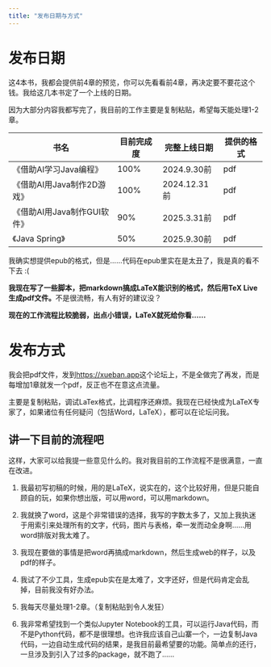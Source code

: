 ```yaml
---
title: "发布日期与方式"
---
```


# 发布日期

这4本书，我都会提供前4章的预览，你可以先看看前4章，再决定要不要花这个钱。我给这几本书定了一个上线的日期。

因为大部分内容我都写完了，我目前的工作主要是复制粘贴，希望每天能处理1-2章。

| 书名                        | 目前完成度 | 完整上线日期 | 提供的格式 |
|-----------------------------|------------|--------------|------------|
| 《借助AI学习Java编程》      | 100%       | 2024.9.30前  | pdf        |
| 《借助AI用Java制作2D游戏》  | 100%       | 2024.12.31前 | pdf        |
| 《借助AI用Java制作GUI软件》 | 90%        | 2025.3.31前  | pdf        |
| 《Java Spring》             | 50%        | 2025.9.30前  | pdf        |

::: {.callout-tip icon="false"}
我确实想提供epub的格式，但是……代码在epub里实在是太丑了，我是真的看不下去 :(
:::

**我现在写了一些脚本，把markdown搞成LaTeX能识别的格式，然后用TeX Live生成pdf文件。**不是很流畅，有人有好的建议没？

**现在的工作流程比较脆弱，出点小错误，LaTeX就死给你看......**

# 发布方式

我会把pdf文件，发到[https://xueban.app](https://xueban.app)这个论坛上，不是全做完了再发，而是每增加1章就发一个pdf，反正也不在意这点流量。

主要是复制粘贴，调试LaTex格式，比调程序还麻烦。我现在已经快成为LaTeX专家了，如果诸位有任何疑问（包括Word，LaTeX），都可以在论坛问我。

::: callout-note
## 讲一下目前的流程吧

这样，大家可以给我提一些意见什么的。我对我目前的工作流程不是很满意，一直在改进。

1.  我最初写初稿的时候，用的是LaTeX，说实在的，这个比较好用，但是只能自顾自的玩，如果你想出版，可以用word，可以用markdown。

2.  我就换了word，这是个非常错误的选择，我写的字数太多了，又加上我执迷于用索引来处理所有的文字，代码，图片与表格，牵一发而动全身啊……用word排版对我太难了。

3.  我现在要做的事情是把word再搞成markdown，然后生成web的样子，以及pdf的样子。

4.  我试了不少工具，生成epub实在是太难了，文字还好，但是代码肯定会乱掉，目前我没有好办法。

5.  我每天尽量处理1-2章。（复制粘贴到令人发狂）

6.  我非常希望找到一个类似Jupyter Notebook的工具，可以运行Java代码，而不是Python代码，都不是很理想。也许我应该自己山寨一个，一边复制Java代码，一边自动生成代码的结果，是我目前最希望要的功能。简单点的还行，一旦涉及到引入了过多的package，就不跑了……
:::
